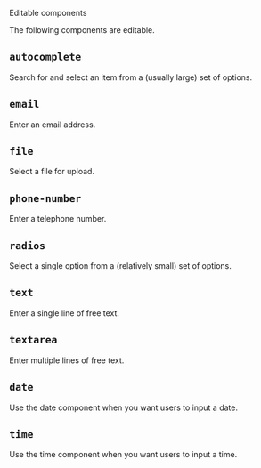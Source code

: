 <!-- Global imports -->

<Meta title="JSON Format/Editable components" id="F-Editable-Components" />

<Heading size="xl" id="json-format" caption="JSON Format">Editable components</Heading>

The following components are editable.

## `autocomplete`
Search for and select an item from a (usually large) set of options.

## `email`
Enter an email address.

## `file`
Select a file for upload.

## `phone-number`
Enter a telephone number.

## `radios`
Select a single option from a (relatively small) set of options.

## `text`
Enter a single line of free text.

## `textarea`
Enter multiple lines of free text.

## `date`
Use the date component when you want users to input a date.

## `time`
Use the time component when you want users to input a time.
